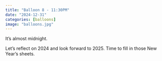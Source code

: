 ```yaml
---
title: "Balloon 8 - 11:30PM"
date: "2024-12-31"
categories: [balloons]
image: "balloons.jpg"
---
```


It's almost midnight.

Let's reflect on 2024 and look forward to 2025.  Time to fill in those New Year's sheets.
